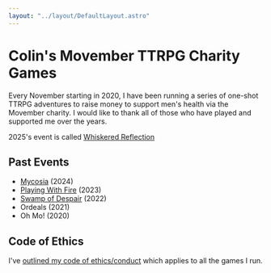 ```yaml
---
layout: "../layout/DefaultLayout.astro"
---
```


# Colin's Movember TTRPG Charity Games

Every November starting in 2020, I have been running a series of one-shot TTRPG adventures to raise money to support men's health via the Movember charity. I would like to thank all of those who have played and supported me over the years.

2025's event is called [Whiskered Reflection](/2025/)

## Past Events

- [Mycosia](/2024/) (2024)
- [Playing With Fire](/2023/) (2023)
- [Swamp of Despair](/2022/) (2022)
- Ordeals (2021)
- Oh Mo! (2020)

## Code of Ethics

I've [outlined my code of ethics/conduct](https://divora.world/code-of-ethics/) which applies to all the games I run.
